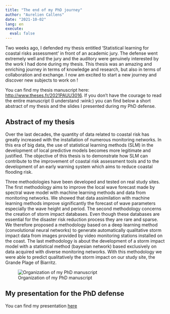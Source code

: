 ```yaml
---
title: "The end of my PhD journey"
author: "Aurelien Callens"
date: "2021-10-02"
lang: en
execute:
  eval: false
---
```


Two weeks ago, I defended my thesis entitled 'Statistical learning for coastal risks assessment' in front of an academic jury. The defense went extremely well and the jury and the auditory were genuinely interested by the work I had done during my thesis. This thesis was an amazing and enriching journey in terms of knowledge and research, but also in terms of collaboration and exchange. I now am excited to start a new journey and discover new subjects to work on ! 

You can find my thesis manuscript here:
<a href="http://www.theses.fr/2021PAUU3016" target="_blank"> http://www.theses.fr/2021PAUU3016</a>. If you don't have the courage to read the entire manuscript (I understand :wink:) you can find below a short abstract of my thesis and the slides I presented during my PhD defense. 

## Abstract of my thesis

Over the last decades, the quantity of data related to coastal risk has greatly increased with the installation of numerous monitoring networks. In this era of big data, the use of statistical learning methods (SLM) in the development of local predictive models becomes more legitimate and justified. The objective of this thesis is to demonstrate how SLM can contribute to the improvement of coastal risk assessment tools and to the development of an early warning system which aims to reduce coastal flooding risk. 

Three methodologies have been developed and tested on real study sites. The first methodology aims to improve the local wave forecast made by spectral wave model with machine learning methods and data from monitoring networks. We showed that data assimilation with machine learning methods improve significantly the forecast of wave parameters especially the wave height and period. The second methodology concerns the creation of storm impact databases. Even though these databases are essential for the disaster risk reduction process they are rare and sparse. We therefore proposed a methodology based on a deep learning method (convolutional neural networks) to generate automatically qualitative storm impact data from images provided by video monitoring stations installed on the coast. The last methodology is about the development of a storm impact model with a statistical method (bayesian network) based exclusively on data acquired with diverse monitoring networks. With this methodology we were able to predict qualitatively the storm impact on our study site, the Grande Plage of Biarritz. 

![Organization of my PhD manuscript](./images/thesis_organization.png)

## My presentation for the PhD defense

You can find my presentation [here](../../doc/Presentation_thesis_Callens_Aurelien.pdf)